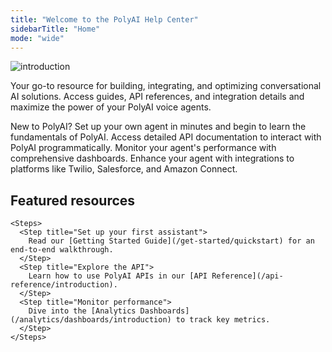 ```yaml
---
title: "Welcome to the PolyAI Help Center"
sidebarTitle: "Home"
mode: "wide"
---
```


![introduction](/images/front-page-graphic.png)

Your go-to resource for building, integrating, and optimizing conversational AI solutions. Access guides, API references,
and integration details and maximize the power of your PolyAI voice agents.

<CardGroup cols={2}>
  <Card title="Get Started" href="/get-started/quickstart">
    New to PolyAI? Set up your own agent in minutes and begin to learn the fundamentals of PolyAI.
  </Card>
  <Card title="API Reference" href="/api-reference/introduction">
    Access detailed API documentation to interact with PolyAI programmatically.
  </Card>
  <Card title="Analytics" href="/analytics/dashboards/introduction">
    Monitor your agent's performance with comprehensive dashboards.
  </Card>
  <Card title="Integrations" href="/integrations/introduction">
    Enhance your agent with integrations to platforms like Twilio, Salesforce, and Amazon Connect.
  </Card>
</CardGroup>

## Featured resources

    <Steps>
      <Step title="Set up your first assistant">
        Read our [Getting Started Guide](/get-started/quickstart) for an end-to-end walkthrough.
      </Step>
      <Step title="Explore the API">
        Learn how to use PolyAI APIs in our [API Reference](/api-reference/introduction).
      </Step>
      <Step title="Monitor performance">
        Dive into the [Analytics Dashboards](/analytics/dashboards/introduction) to track key metrics.
      </Step>
    </Steps>